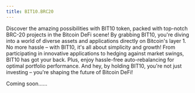 ```yaml
---
title: BIT10.BRC20
---
```


Discover the amazing possibilities with BIT10 token, packed with top-notch BRC-20 projects in the Bitcoin DeFi scene! By grabbing BIT10, you're diving into a world of diverse assets and applications directly on Bitcoin's layer 1. No more hassle – with BIT10, it's all about simplicity and growth! From participating in innovative applications to hedging against market swings, BIT10 has got your back. Plus, enjoy hassle-free auto-rebalancing for optimal portfolio performance. And hey, by holding BIT10, you're not just investing – you're shaping the future of Bitcoin DeFi!

Coming soon......
